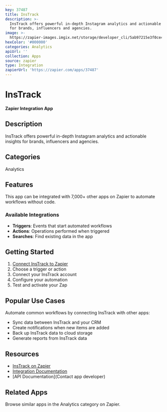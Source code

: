 ```yaml
---
key: 37487
title: InsTrack
description: >-
  InsTrack offers powerful in-depth Instagram analytics and actionable insights
  for brands, influencers and agencies.
image: >-
  https://zapier-images.imgix.net/storage/developer_cli/5ab97215e3f0ce4f8406641ac06ed5d7.png?auto=format%2Ccompress&ixlib=python-3.0.0&q=50
hexColor: '#000000'
categories: Analytics
apiUrl: ''
collection: Apps
source: zapier
type: Integration
zapierUrl: 'https://zapier.com/apps/37487'
---
```

# InsTrack

**Zapier Integration App**

## Description

InsTrack offers powerful in-depth Instagram analytics and actionable insights for brands, influencers and agencies.

## Categories

Analytics

## Features

This app can be integrated with 7,000+ other apps on Zapier to automate workflows without code.

### Available Integrations

- **Triggers**: Events that start automated workflows
- **Actions**: Operations performed when triggered
- **Searches**: Find existing data in the app

## Getting Started

1. [Connect InsTrack to Zapier](https://zapier.com/apps/37487)
2. Choose a trigger or action
3. Connect your InsTrack account
4. Configure your automation
5. Test and activate your Zap

## Popular Use Cases

Automate common workflows by connecting InsTrack with other apps:

- Sync data between InsTrack and your CRM
- Create notifications when new items are added
- Back up InsTrack data to cloud storage
- Generate reports from InsTrack data

## Resources

- [InsTrack on Zapier](https://zapier.com/apps/37487)
- [Integration Documentation](https://zapier.com/apps/37487/integrations)
- [API Documentation](Contact app developer)

## Related Apps

Browse similar apps in the Analytics category on Zapier.
